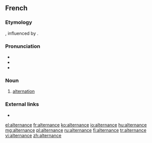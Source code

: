 ==French==

===Etymology===
{{suffix|alterner|ance|lang=fr}}, influenced by {{etyl|la|fr}} {{term|alternatio||lang=la}}.

===Pronunciation===
* {{IPA|/al.tɛʁ.nɑ̃s/|lang=fr}}
* {{homophones|alternances|lang=fr}}
* {{hyphenation|al|ter|nance|lang=fr}}

===Noun===
{{fr-noun|f}}

# [[alternation]]

===External links===
* {{R:TLFi}}

[[el:alternance]]
[[fr:alternance]]
[[ko:alternance]]
[[io:alternance]]
[[hu:alternance]]
[[mg:alternance]]
[[pl:alternance]]
[[ru:alternance]]
[[fi:alternance]]
[[tr:alternance]]
[[vi:alternance]]
[[zh:alternance]]